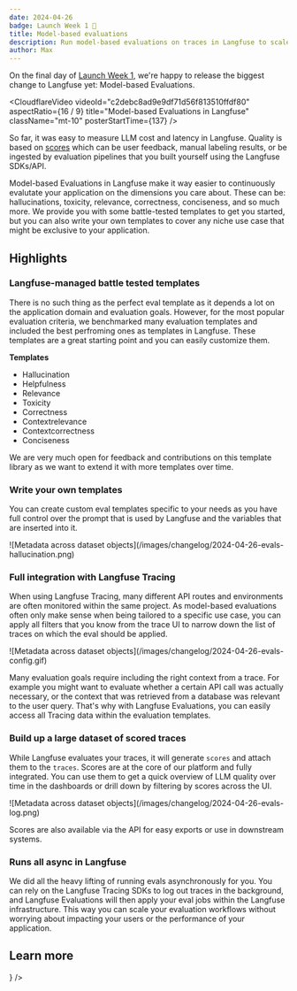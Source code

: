 ```yaml
---
date: 2024-04-26
badge: Launch Week 1 🚀
title: Model-based evaluations
description: Run model-based evaluations on traces in Langfuse to scale your evaluation workflows. Start with one of our battletested templates or use your own custom templates.
author: Max
---
```



<ChangelogHeader />

On the final day of [Launch Week 1](/blog/launch-week-1), we're happy to release the biggest change to Langfuse yet: Model-based Evaluations.

<CloudflareVideo
  videoId="c2debc8ad9e9df71d56f813510ffdf80"
  aspectRatio={16 / 9}
  title="Model-based Evaluations in Langfuse"
  className="mt-10"
  posterStartTime={137}
/>

So far, it was easy to measure LLM cost and latency in Langfuse. Quality is based on [scores](/docs/scores) which can be user feedback, manual labeling results, or be ingested by evaluation pipelines that you built yourself using the Langfuse SDKs/API.

Model-based Evaluations in Langfuse make it way easier to continuously evalutate your application on the dimensions you care about. These can be: hallucinations, toxicity, relevance, correctness, conciseness, and so much more. We provide you with some battle-tested templates to get you started, but you can also write your own templates to cover any niche use case that might be exclusive to your application.

## Highlights

### Langfuse-managed battle tested templates

There is no such thing as the perfect eval template as it depends a lot on the application domain and evaluation goals. However, for the most popular evaluation criteria, we benchmarked many evaluation templates and included the best perfroming ones as templates in Langfuse. These templates are a great starting point and you can easily customize them.

**Templates**

- Hallucination
- Helpfulness
- Relevance
- Toxicity
- Correctness
- Contextrelevance
- Contextcorrectness
- Conciseness

We are very much open for feedback and contributions on this template library as we want to extend it with more templates over time.

### Write your own templates

You can create custom eval templates specific to your needs as you have full control over the prompt that is used by Langfuse and the variables that are inserted into it.

<Frame border className="max-w-2xl">
  ![Metadata across dataset
  objects](/images/changelog/2024-04-26-evals-hallucination.png)
</Frame>

### Full integration with Langfuse Tracing

When using Langfuse Tracing, many different API routes and environments are often monitored within the same project. As model-based evaluations often only make sense when being tailored to a specific use case, you can apply all filters that you know from the trace UI to narrow down the list of traces on which the eval should be applied.

<Frame border className="max-w-2xl">
  ![Metadata across dataset
  objects](/images/changelog/2024-04-26-evals-config.gif)
</Frame>

Many evaluation goals require including the right context from a trace. For example you might want to evaluate whether a certain API call was actually necessary, or the context that was retrieved from a database was relevant to the user query. That's why with Langfuse Evaluations, you can easily access all Tracing data within the evaluation templates.

### Build up a large dataset of scored traces

While Langfuse evaluates your traces, it will generate `scores` and attach them to the `traces`. Scores are at the core of our platform and fully integrated. You can use them to get a quick overview of LLM quality over time in the dashboards or drill down by filtering by scores across the UI.

<Frame border className="max-w-2xl">
  ![Metadata across dataset objects](/images/changelog/2024-04-26-evals-log.png)
</Frame>

Scores are also available via the API for easy exports or use in downstream systems.

### Runs all async in Langfuse

We did all the heavy lifting of running evals asynchronously for you. You can rely on the Langfuse Tracing SDKs to log out traces in the background, and Langfuse Evaluations will then apply your eval jobs within the Langfuse infrastructure. This way you can scale your evaluation workflows without worrying about impacting your users or the performance of your application.

## Learn more


<Cards num={2}>
  <Card
    title="Documentation"
    href="/docs/scores/model-based-evals"
    icon={<Book />}
  />
</Cards>
